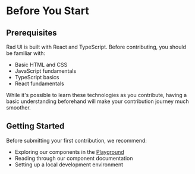 

# Before You Start

## Prerequisites

Rad UI is built with React and TypeScript. Before contributing, you should be familiar with:

- Basic HTML and CSS
- JavaScript fundamentals
- TypeScript basics
- React fundamentals

While it's possible to learn these technologies as you contribute, having a basic understanding beforehand will make your contribution journey much smoother.

## Getting Started

Before submitting your first contribution, we recommend:

- Exploring our components in the [Playground](https://radui.dev/playground)
- Reading through our component documentation
- Setting up a local development environment
